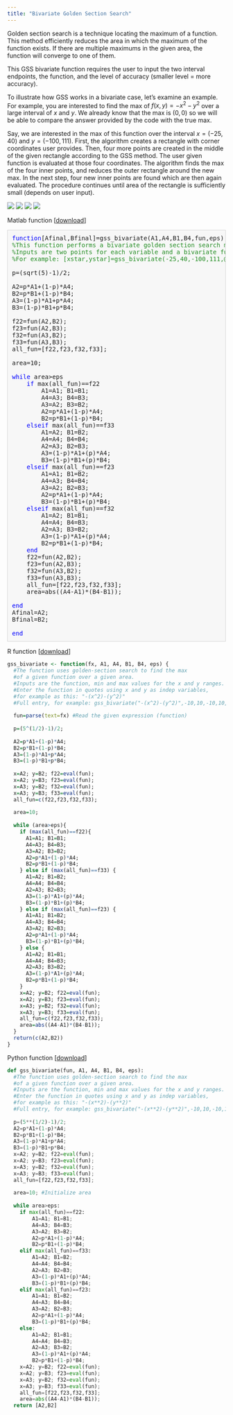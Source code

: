 ```yaml
---
title: "Bivariate Golden Section Search"
---
```



Golden section search is a technique locating the maximum of a function. This method efficiently reduces the area in which the maximum of the function exists. If there are multiple maximums in the given area, the function will converge to one of them.

This GSS bivariate function requires the user to input the two interval endpoints, the function, and the level of accuracy (smaller level = more accuracy).

To illustrate how GSS works in a bivariate case, let's examine an example. For example, you are interested to find the max of $f(x,y)=-x^2-y^2$ over a large interval of $x$ and $y$. We already know that the max is $(0,0)$ so we will be able to compare the answer provided by the code with the true max.

Say, we are interested in the max of this function over the interval $x=(-25,40)$ and $y=(-100,111)$. First, the algorithm creates a rectangle with corner coordinates user provides. Then, four more points are created in the middle of the given rectangle according to the GSS method. The user given function is evaluated at those four coordinates. The algorithm finds the max of the four inner points, and reduces the outer rectangle around the new max. In the next step, four new inner points are found which are then again evaluated. The procedure continues until area of the rectangle is sufficiently small (depends on user input).


![](gss/Rplot1.png)
![](gss/Rplot2.png)
![](gss/Rplot3.png)
![](gss/Rplot4.png)


Matlab function [[download](gss_bivariate.m)]

<div class="content"><pre class="codeinput"><span class="keyword">function</span>[Afinal,Bfinal]=gss_bivariate(A1,A4,B1,B4,fun,eps)
<span class="comment">%This function performs a bivariate golden section search method.</span>
<span class="comment">%Inputs are two points for each variable and a bivariate function.</span>
<span class="comment">%For example: [xstar,ystar]=gss_bivariate(-25,40,-100,111,@(x,y)-x^2-y^2,0.00001)</span>

p=(sqrt(5)-1)/2;

A2=p*A1+(1-p)*A4;
B2=p*B1+(1-p)*B4;
A3=(1-p)*A1+p*A4;
B3=(1-p)*B1+p*B4;

f22=fun(A2,B2);
f23=fun(A2,B3);
f32=fun(A3,B2);
f33=fun(A3,B3);
all_fun=[f22,f23,f32,f33];

area=10;

<span class="keyword">while</span> area&gt;eps
    <span class="keyword">if</span> max(all_fun)==f22
        A1=A1; B1=B1;
        A4=A3; B4=B3;
        A3=A2; B3=B2;
        A2=p*A1+(1-p)*A4;
        B2=p*B1+(1-p)*B4;
    <span class="keyword">elseif</span> max(all_fun)==f33
        A1=A2; B1=B2;
        A4=A4; B4=B4;
        A2=A3; B2=B3;
        A3=(1-p)*A1+(p)*A4;
        B3=(1-p)*B1+(p)*B4;
    <span class="keyword">elseif</span> max(all_fun)==f23
        A1=A1; B1=B2;
        A4=A3; B4=B4;
        A3=A2; B2=B3;
        A2=p*A1+(1-p)*A4;
        B3=(1-p)*B1+(p)*B4;
    <span class="keyword">elseif</span> max(all_fun)==f32
        A1=A2; B1=B1;
        A4=A4; B4=B3;
        A2=A3; B3=B2;
        A3=(1-p)*A1+(p)*A4;
        B2=p*B1+(1-p)*B4;
    <span class="keyword">end</span>
    f22=fun(A2,B2);
    f23=fun(A2,B3);
    f32=fun(A3,B2);
    f33=fun(A3,B3);
    all_fun=[f22,f23,f32,f33];
    area=abs((A4-A1)*(B4-B1));

<span class="keyword">end</span>
Afinal=A2;
Bfinal=B2;

<span class="keyword">end</span>
</pre>

R function [[download](gss_bivariate.R)]
```r
gss_bivariate <- function(fx, A1, A4, B1, B4, eps) {
  #The function uses golden-section search to find the max 
  #of a given function over a given area.
  #Inputs are the function, min and max values for the x and y ranges.
  #Enter the function in quotes using x and y as indep variables,
  #for example as this: "-(x^2)-(y^2)"
  #Full entry, for example: gss_bivariate("-(x^2)-(y^2)",-10,10,-10,10,0.00001)
  
  fun=parse(text=fx) #Read the given expression (function)
  
  p=(5^(1/2)-1)/2;
  
  A2=p*A1+(1-p)*A4;
  B2=p*B1+(1-p)*B4;
  A3=(1-p)*A1+p*A4;
  B3=(1-p)*B1+p*B4;
  
  x=A2; y=B2; f22=eval(fun);
  x=A2; y=B3; f23=eval(fun);
  x=A3; y=B2; f32=eval(fun);
  x=A3; y=B3; f33=eval(fun);
  all_fun=c(f22,f23,f32,f33);
  
  area=10;
  
  while (area>eps){
    if (max(all_fun)==f22){
      A1=A1; B1=B1;
      A4=A3; B4=B3;
      A3=A2; B3=B2;
      A2=p*A1+(1-p)*A4;
      B2=p*B1+(1-p)*B4;
    } else if (max(all_fun)==f33) {
      A1=A2; B1=B2;
      A4=A4; B4=B4;
      A2=A3; B2=B3;
      A3=(1-p)*A1+(p)*A4;
      B3=(1-p)*B1+(p)*B4;
    } else if (max(all_fun)==f23) {
      A1=A1; B1=B2;
      A4=A3; B4=B4;
      A3=A2; B2=B3;
      A2=p*A1+(1-p)*A4;
      B3=(1-p)*B1+(p)*B4;
    } else {
      A1=A2; B1=B1;
      A4=A4; B4=B3;
      A2=A3; B3=B2;
      A3=(1-p)*A1+(p)*A4;
      B2=p*B1+(1-p)*B4;
    }
    x=A2; y=B2; f22=eval(fun);
    x=A2; y=B3; f23=eval(fun);
    x=A3; y=B2; f32=eval(fun);
    x=A3; y=B3; f33=eval(fun);
    all_fun=c(f22,f23,f32,f33);
    area=abs((A4-A1)*(B4-B1));
  }
  return(c(A2,B2)) 
}

```

Python function [[download](gss_bivariate.Py)]
```python
def gss_bivariate(fun, A1, A4, B1, B4, eps):
  #The function uses golden-section search to find the max 
  #of a given function over a given area.
  #Inputs are the function, min and max values for the x and y ranges.
  #Enter the function in quotes using x and y as indep variables,
  #for example as this: "-(x**2)-(y**2)"
  #Full entry, for example: gss_bivariate("-(x**2)-(y**2)",-10,10,-10,10,0.00001)
  
  p=(5**(1/2)-1)/2;
  A2=p*A1+(1-p)*A4;
  B2=p*B1+(1-p)*B4;
  A3=(1-p)*A1+p*A4;
  B3=(1-p)*B1+p*B4;
  x=A2; y=B2; f22=eval(fun);
  x=A2; y=B3; f23=eval(fun);
  x=A3; y=B2; f32=eval(fun);
  x=A3; y=B3; f33=eval(fun);
  all_fun=[f22,f23,f32,f33];
  
  area=10; #Initialize area
  
  while area>eps:
    if max(all_fun)==f22:
        A1=A1; B1=B1;
        A4=A3; B4=B3;
        A3=A2; B3=B2;
        A2=p*A1+(1-p)*A4;
        B2=p*B1+(1-p)*B4;
    elif max(all_fun)==f33:
        A1=A2; B1=B2;
        A4=A4; B4=B4;
        A2=A3; B2=B3;
        A3=(1-p)*A1+(p)*A4;
        B3=(1-p)*B1+(p)*B4;
    elif max(all_fun)==f23:
        A1=A1; B1=B2;
        A4=A3; B4=B4;
        A3=A2; B2=B3;
        A2=p*A1+(1-p)*A4;
        B3=(1-p)*B1+(p)*B4;
    else:
        A1=A2; B1=B1;
        A4=A4; B4=B3;
        A2=A3; B3=B2;
        A3=(1-p)*A1+(p)*A4;
        B2=p*B1+(1-p)*B4;  
    x=A2; y=B2; f22=eval(fun);
    x=A2; y=B3; f23=eval(fun);
    x=A3; y=B2; f32=eval(fun);
    x=A3; y=B3; f33=eval(fun);
    all_fun=[f22,f23,f32,f33];
    area=abs((A4-A1)*(B4-B1));
  return [A2,B2] 
```



<style type="text/css">
pre.codeinput { padding:10px; border:1px solid #d3d3d3; background:#f7f7f7; }
pre.codeoutput { padding:10px 11px; margin:0px 0px 20px; color:#4c4c4c; }
pre.error { color:red; }
@media print { pre.codeinput, pre.codeoutput { word-wrap:break-word; width:100%; } }
span.keyword { color:#0000FF }
span.comment { color:#228B22 }
span.string { color:#A020F0 }
span.untermstring { color:#B20000 }
span.syscmd { color:#B28C00 }
</style>